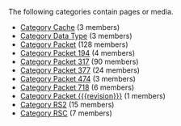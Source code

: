 <!-- DO NOT EDIT THIS FILE, CODE AUTOMATICALLY GENERATED BY category.sh -->
The following categories contain pages or media.
* [[Category Cache]] (3 members)
* [[Category Data Type]] (3 members)
* [[Category Packet]] (128 members)
* [[Category Packet 194]] (4 members)
* [[Category Packet 317]] (90 members)
* [[Category Packet 377]] (24 members)
* [[Category Packet 474]] (3 members)
* [[Category Packet 718]] (6 members)
* [[Category Packet {{{revision}}}]] (1 members)
* [[Category RS2]] (15 members)
* [[Category RSC]] (7 members)
